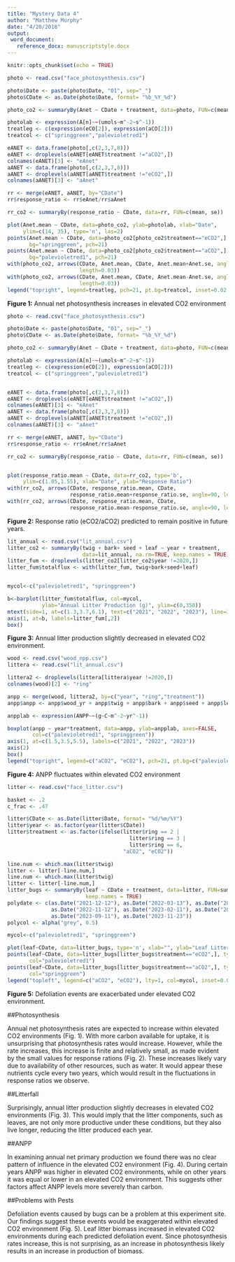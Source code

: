```yaml
---
title: "Mystery Data 4"
author: "Matthew Murphy"
date: "4/20/2018"
output:
 word_document:
   reference_docx: manuscriptstyle.docx
---
```


```r
knitr::opts_chunk$set(echo = TRUE)
```



```r
photo <- read.csv("face_photosynthesis.csv")

photo$Date <- paste(photo$Date, "01", sep="_")
photo$CDate <- as.Date(photo$Date, format= "%b_%Y_%d")

photo_co2 <- summaryBy(Anet ~ CDate + treatment, data=photo, FUN=c(mean, se))

photolab <- expression(A[n]~~(umols~m^-2~s^-1))
treatleg <- c(expression(eCO[2]), expression(aCO[2]))
treatcol <- c("springgreen","palevioletred1")

eANET <- data.frame(photo[,c(2,3,7,8)])
eANET <- droplevels(eANET[eANET$treatment !="aCO2",])
colnames(eANET)[3] <- "eAnet"
aANET <- data.frame(photo[,c(2,3,7,8)])
aANET <- droplevels(aANET[aANET$treatment !="eCO2",])
colnames(aANET)[3] <- "aAnet"

rr <- merge(eANET, aANET, by="CDate")
rr$response_ratio <- rr$eAnet/rr$aAnet

rr_co2 <- summaryBy(response_ratio ~ CDate, data=rr, FUN=c(mean, se))

plot(Anet.mean ~ CDate, data=photo_co2, ylab=photolab, xlab="Date",
     ylim=c(14, 35), type='n', las=2)
points(Anet.mean ~ CDate, data=photo_co2[photo_co2$treatment=="eCO2",], type='b', 
       bg="springgreen", pch=21)
points(Anet.mean ~ CDate, data=photo_co2[photo_co2$treatment=="aCO2",],  type='b', 
       bg="palevioletred1", pch=21)
with(photo_co2, arrows(CDate, Anet.mean, CDate, Anet.mean+Anet.se, angle=90, 
                       length=0.03))
with(photo_co2, arrows(CDate, Anet.mean, CDate, Anet.mean-Anet.se, angle=90, 
                       length=0.03))
legend("topright", legend=treatleg, pch=21, pt.bg=treatcol, inset=0.02, cex=1.2)
```
**Figure 1:** Annual net photosynthesis increases in elevated CO2 environment 


```r
photo <- read.csv("face_photosynthesis.csv")

photo$Date <- paste(photo$Date, "01", sep="_")
photo$CDate <- as.Date(photo$Date, format= "%b_%Y_%d")

photo_co2 <- summaryBy(Anet ~ CDate + treatment, data=photo, FUN=c(mean, se))

photolab <- expression(A[n]~~(umols~m^-2~s^-1))
treatleg <- c(expression(eCO[2]), expression(aCO[2]))
treatcol <- c("springgreen","palevioletred1")


eANET <- data.frame(photo[,c(2,3,7,8)])
eANET <- droplevels(eANET[eANET$treatment !="aCO2",])
colnames(eANET)[3] <- "eAnet"
aANET <- data.frame(photo[,c(2,3,7,8)])
aANET <- droplevels(aANET[aANET$treatment !="eCO2",])
colnames(aANET)[3] <- "aAnet"

rr <- merge(eANET, aANET, by="CDate")
rr$response_ratio <- rr$eAnet/rr$aAnet

rr_co2 <- summaryBy(response_ratio ~ CDate, data=rr, FUN=c(mean, se))


plot(response_ratio.mean ~ CDate, data=rr_co2, type='b', 
     ylim=c(1.05,1.55), xlab="Date", ylab="Response Ratio")
with(rr_co2, arrows(CDate, response_ratio.mean, CDate, 
                    response_ratio.mean+response_ratio.se, angle=90, length=0.03))
with(rr_co2, arrows(CDate, response_ratio.mean, CDate, 
                    response_ratio.mean-response_ratio.se, angle=90, length=0.03))
```
**Figure 2:** Response ratio (eCO2/aCO2) predicted to remain positive in future years. 


```r
lit_annual <- read.csv("lit_annual.csv")
litter_co2 <- summaryBy(twig + bark+ seed + leaf ~ year + treatment, 
                        data=lit_annual, na.rm=TRUE, keep.names = TRUE)
litter_fum <- droplevels(litter_co2[litter_co2$year !=2020,])
litter_fum$totalflux <- with(litter_fum, twig+bark+seed+leaf)


mycol<-c("palevioletred1", "springgreen")

b<-barplot(litter_fum$totalflux, col=mycol, 
           ylab="Annual Litter Production (g)", ylim=c(0,350))
mtext(side=1, at=c(1.3,3.7,6.1), text=c("2021", "2022", "2023"), line=3)
axis(1, at=b, labels=litter_fum[,2])
box()
```
**Figure 3:** Annual litter production slightly decreased in elevated CO2 environment. 


```r
wood <- read.csv("wood_npp.csv")
littera <- read.csv("lit_annual.csv")

littera2 <- droplevels(littera[littera$year !=2020,])
colnames(wood)[2] <- "ring"

anpp <- merge(wood, littera2, by=c("year", "ring","treatment"))
anpp$anpp <- anpp$wood_yr + anpp$twig + anpp$bark + anpp$seed + anpp$leaf

anpplab <- expression(ANPP~~(g~C~m^-2~yr^-1))

boxplot(anpp ~ year*treatment, data=anpp, ylab=anpplab, axes=FALSE, 
        col=c("palevioletred1", "springgreen"))
axis(1, at=c(1.5,3.5,5.5), labels=c("2021", "2022", "2023"))
axis(2)
box()
legend("topright", legend=c("aCO2", "eCO2"), pch=21, pt.bg=c("palevioletred1", "springgreen"), inset=0.02)
```
**Figure 4:** ANPP fluctuates within elevated CO2 environment 


```r
litter <- read.csv("face_litter.csv")

basket <- .2 
c_frac <- .47 

litter$CDate <- as.Date(litter$Date, format= "%d/%m/%Y")
litter$year <- as.factor(year(litter$CDate))
litter$treatment <- as.factor(ifelse(litter$ring == 2 |
                                       litter$ring == 3 |
                                       litter$ring == 6,
                                     "aCO2", "eCO2"))

line.num <- which.max(litter$twig)
litter <- litter[-line.num,]
line.num <- which.max(litter$twig)
litter <- litter[-line.num,]
litter_bugs <- summaryBy(leaf ~ CDate + treatment, data=litter, FUN=sum, na.rm=TRUE, 
                         keep.names = TRUE)
polydate <- c(as.Date("2021-12-12"), as.Date("2022-03-13"), as.Date("2022-09-15"), 
              as.Date("2022-11-12"), as.Date("2023-02-11"), as.Date("2023-04-17"), 
              as.Date("2023-09-11"), as.Date("2023-11-23"))
polycol <- alpha("grey", 0.5)

mycol<-c("palevioletred1", "springgreen")

plot(leaf~CDate, data=litter_bugs, type='n', xlab="", ylab="Leaf Litter Biomass (g)")
points(leaf~CDate, data=litter_bugs[litter_bugs$treatment=="eCO2",], type='l', 
       col="palevioletred1")
points(leaf~CDate, data=litter_bugs[litter_bugs$treatment=="aCO2",], type='l', 
       col="springgreen")
legend("topleft", legend=c("aCO2", "eCO2"), lty=1, col=mycol, inset=0.02)
```
**Figure 5:** Defoliation events are exacerbated under elevated CO2 environment. 

##Photosynthesis

Annual net photosynthesis rates are expected to increase within elevated CO2 environments (Fig. 1). With more carbon available for uptake, it is unsurprising that photosynthesis rates would increase. However, while the rate increases, this increase is finite and relatively small, as made evident by the small values for response rations (Fig. 2). These increases likely vary due to availability of other resources, such as water. It would appear these nutrients cycle every two years, which would result in the fluctuations in response ratios we observe. 

##Litterfall

Surprisingly, annual litter production slightly decreases in elevated CO2 environments (Fig. 3). This would imply that the litter components, such as leaves, are not only more productive under these conditions, but they also live longer, reducing the litter produced each year. 

##ANPP

In examining annual net primary production we found there was no clear pattern of influence in the elevated CO2 environment (Fig. 4). During certain years ANPP was higher in elevated CO2 environments, while on other years it was equal or lower in an elevated CO2 environment. This suggests other factors affect ANPP levels more severely than carbon. 

##Problems with Pests

Defoliation events caused by bugs can be a problem at this experiment site. Our findings suggest these events would be exaggerated within elevated CO2 environment (Fig. 5). Leaf litter biomass increased in elevated CO2 environments during each predicted defoliation event. Since photosynthesis rates increase, this is not surprising, as an increase in photosynthesis likely results in an increase in production of biomass. 

